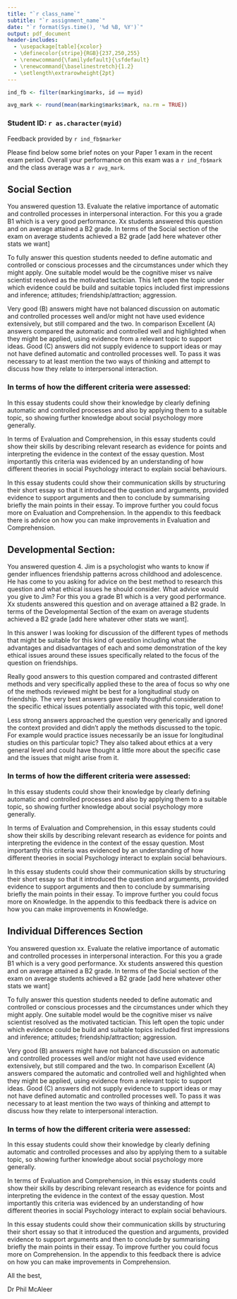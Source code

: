 ```yaml
---
title: "`r class_name`"
subtitle: "`r assignment_name`"
date: "`r format(Sys.time(), '%d %B, %Y')`"
output: pdf_document
header-includes:
  - \usepackage[table]{xcolor}
  - \definecolor{stripe}{RGB}{237,250,255}
  - \renewcommand{\familydefault}{\sfdefault}
  - \renewcommand{\baselinestretch}{1.2} 
  - \setlength\extrarowheight{2pt}
---
```


```r
ind_fb <- filter(marking$marks, id == myid)

avg_mark <- round(mean(marking$marks$mark, na.rm = TRUE))
```


### Student ID: `r as.character(myid)`

Feedback provided by `r ind_fb$marker`

Please find below some brief notes on your Paper 1 exam in the recent exam period.  Overall your performance on this exam was a `r ind_fb$mark` and the class average was a `r avg_mark`.

## Social Section

You answered question 13. Evaluate the relative importance of automatic and controlled processes in interpersonal interaction.  For this you a grade B1 which is a very good performance.  Xx students answered this question and on average attained a B2 grade.  In terms of the Social section of the exam on average students achieved a B2 grade [add here whatever other stats we want]

To fully answer this question students needed to define automatic and controlled or conscious processes and the circumstances under which they might apply. One suitable model would be the cognitive miser vs naïve scientist resolved as the motivated tactician. This left open the topic under which evidence could be build and suitable topics included first impressions and inference; attitudes; friendship/attraction; aggression.

Very good (B) answers might have not balanced discussion on automatic and controlled processes  well and/or might not have used evidence extensively, but still compared and the two. In comparison Excellent (A) answers compared the automatic and controlled well and highlighted when they might be applied, using evidence from a relevant topic to support ideas.  Good (C) answers did not supply evidence to support ideas or may not have defined automatic and controlled processes well. To pass it was necessary to at least mention the two ways of thinking and attempt to discuss how they relate to interpersonal interaction.

### In terms of how the different criteria were assessed: 

In this essay students could show their knowledge by clearly defining automatic and controlled processes and also by applying them to a suitable topic, so showing further knowledge about social psychology more generally. 

In terms of Evaluation and Comprehension, in this essay students could show their skills by describing relevant research as evidence for points and interpreting the evidence in the context of the essay question.  Most importantly this criteria was evidenced by an understanding of how different theories in social Psychology interact to explain social behaviours. 

In this essay students could show their communication skills by structuring their short essay so that it introduced the question and arguments, provided evidence to support arguments and then to conclude by summarising briefly the main points in their essay.
To improve further you could focus more on Evaluation and Comprehension.  In the appendix to this feedback there is advice on how  you can make improvements in Evaluation and Comprehension.


## Developmental Section:

You answered question 4. Jim is a psychologist who wants to know if gender influences friendship patterns across childhood and adolescence. He has come to you asking for advice on the best method to research this question and what ethical issues he should consider. What advice would you give to Jim?  For this you a grade B1 which is a very good performance.  Xx students answered this question and on average attained a B2 grade.  In terms of the Developmental Section of the exam on average students achieved a B2 grade [add here whatever other stats we want].

In this answer I was looking for discussion of the different types of methods that might be suitable for this kind of question including what the advantages and disadvantages of each and some demonstration of the key ethical issues around these issues specifically related to the focus of the question on friendships.

Really good answers to this question compared and contrasted different methods and very specifically applied these to the area of focus so why one of the methods reviewed might be best for a longitudinal study on friendship. The very best answers gave really thoughtful consideration to the specific ethical issues potentially associated with this topic, well done!

Less strong answers approached the question very generically and ignored the context provided and didn’t apply the methods discussed to the topic. For example would practice issues necessarily be an issue for longitudinal studies on this particular topic? They also talked about ethics at a very general level and could have thought a little more about the specific case and the issues that might arise from it.

### In terms of how the different criteria were assessed: 

In this essay students could show their knowledge by clearly defining automatic and controlled processes and also by applying them to a suitable topic, so showing further knowledge about social psychology more generally. 

In terms of Evaluation and Comprehension, in this essay students could show their skills by describing relevant research as evidence for points and interpreting the evidence in the context of the essay question.  Most importantly this criteria was evidenced by an understanding of how different theories in social Psychology interact to explain social behaviours. 

In this essay students could show their communication skills by structuring their short essay so that it introduced the question and arguments, provided evidence to support arguments and then to conclude by summarising briefly the main points in their essay.
To improve further you could focus more on Knowledge.  In the appendix to this feedback there is advice on how  you can make improvements in Knowledge.


## Individual Differences Section

You answered question xx. Evaluate the relative importance of automatic and controlled processes in interpersonal interaction.  For this you a grade B1 which is a very good performance.  Xx students answered this question and on average attained a B2 grade.  In terms of the Social section of the exam on average students achieved a B2 grade [add here whatever other stats we want]

To fully answer this question students needed to define automatic and controlled or conscious processes and the circumstances under which they might apply. One suitable model would be the cognitive miser vs naïve scientist resolved as the motivated tactician. This left open the topic under which evidence could be build and suitable topics included first impressions and inference; attitudes; friendship/attraction; aggression.

Very good (B) answers might have not balanced discussion on automatic and controlled processes  well and/or might not have used evidence extensively, but still compared and the two. In comparison Excellent (A) answers compared the automatic and controlled well and highlighted when they might be applied, using evidence from a relevant topic to support ideas.  Good (C) answers did not supply evidence to support ideas or may not have defined automatic and controlled processes well. To pass it was necessary to at least mention the two ways of thinking and attempt to discuss how they relate to interpersonal interaction.

### In terms of how the different criteria were assessed: 

In this essay students could show their knowledge by clearly defining automatic and controlled processes and also by applying them to a suitable topic, so showing further knowledge about social psychology more generally. 

In terms of Evaluation and Comprehension, in this essay students could show their skills by describing relevant research as evidence for points and interpreting the evidence in the context of the essay question.  Most importantly this criteria was evidenced by an understanding of how different theories in social Psychology interact to explain social behaviours. 

In this essay students could show their communication skills by structuring their short essay so that it introduced the question and arguments, provided evidence to support arguments and then to conclude by summarising briefly the main points in their essay.
To improve further you could focus more on Comprehension.  In the appendix to this feedback there is advice on how you can make improvements in Comprehension.

All the best,

Dr Phil McAleer




